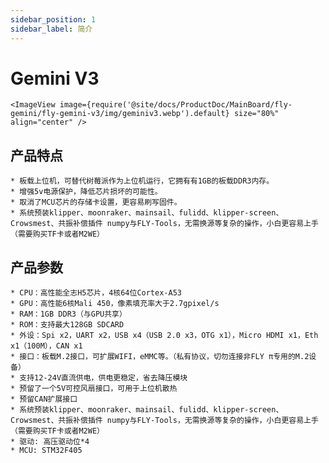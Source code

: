```yaml
---
sidebar_position: 1
sidebar_label: 简介
---
```




# Gemini V3

    <ImageView image={require('@site/docs/ProductDoc/MainBoard/fly-gemini/fly-gemini-v3/img/geminiv3.webp').default} size="80%" align="center" />

## 产品特点
    * 板载上位机，可替代树莓派作为上位机运行，它拥有有1GB的板载DDR3内存。
    * 增强5v电源保护，降低芯片损坏的可能性。
    * 取消了MCU芯片的存储卡设置，更容易刷写固件。
    * 系统预装klipper、moonraker、mainsail、fulidd、klipper-screen、Crowsmest、共振补偿插件 numpy与FLY-Tools，无需换源等复杂的操作，小白更容易上手（需要购买TF卡或者M2WE）


## 产品参数

    * CPU：高性能全志H5芯片，4核64位Cortex-A53
    * GPU：高性能6核Mali 450，像素填充率大于2.7gpixel/s
    * RAM：1GB DDR3（与GPU共享）
    * ROM：支持最大128GB SDCARD
    * 外设：Spi x2，UART x2，USB x4（USB 2.0 x3，OTG x1），Micro HDMI x1，Eth x1（100M），CAN x1
    * 接口：板载M.2接口，可扩展WIFI，eMMC等。（私有协议，切勿连接非FLY π专用的M.2设备）
    * 支持12-24V直流供电，供电更稳定，省去降压模块
    * 预留了一个5V可控风扇接口，可用于上位机散热
    * 预留CAN扩展接口
    * 系统预装klipper、moonraker、mainsail、fulidd、klipper-screen、Crowsmest、共振补偿插件 numpy与FLY-Tools，无需换源等复杂的操作，小白更容易上手（需要购买TF卡或者M2WE）
    * 驱动: 高压驱动位*4
    * MCU: STM32F405
